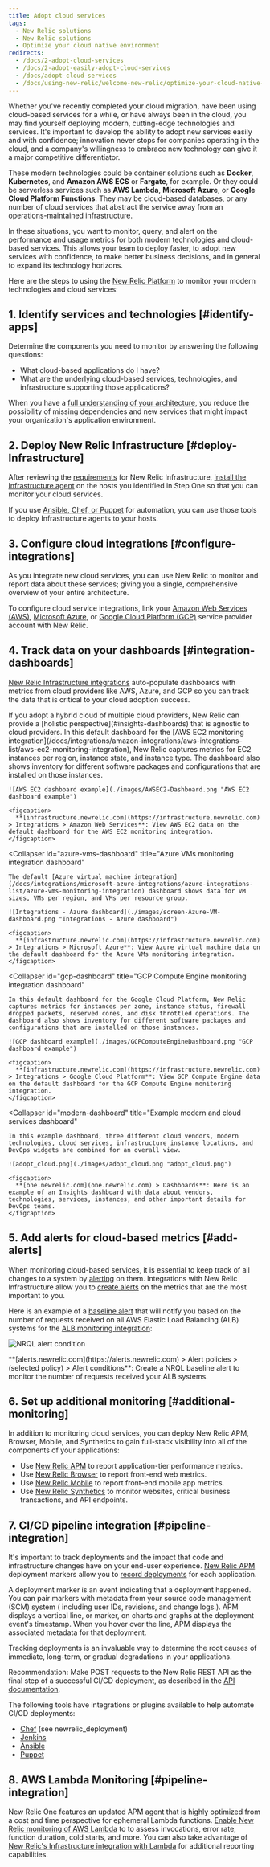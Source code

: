 ```yaml
---
title: Adopt cloud services
tags:
  - New Relic solutions
  - New Relic solutions
  - Optimize your cloud native environment
redirects:
  - /docs/2-adopt-cloud-services
  - /docs/2-adopt-easily-adopt-cloud-services
  - /docs/adopt-cloud-services
  - /docs/using-new-relic/welcome-new-relic/optimize-your-cloud-native-environment/adopt-cloud-services
---
```


Whether you've recently completed your cloud migration, have been using cloud-based services for a while, or have always been in the cloud, you may find yourself deploying modern, cutting-edge technologies and services. It's important to develop the ability to adopt new services easily and with confidence; innovation never stops for companies operating in the cloud, and a company's willingness to embrace new technology can give it a major competitive differentiator.

These modern technologies could be container solutions such as **Docker**, **Kubernetes**, and **Amazon AWS ECS** or **Fargate**, for example. Or they could be serverless services such as **AWS Lambda**, **Microsoft Azure**, or **Google Cloud Platform Functions**. They may be cloud-based databases, or any number of cloud services that abstract the service away from an operations-maintained infrastructure.

In these situations, you want to monitor, query, and alert on the performance and usage metrics for both modern technologies and cloud-based services. This allows your team to deploy faster, to adopt new services with confidence, to make better business decisions, and in general to expand its technology horizons.

Here are the steps to using the [New Relic Platform](https://newrelic.com/products) to monitor your modern technologies and cloud services:

## 1. Identify services and technologies [#identify-apps]

Determine the components you need to monitor by answering the following questions:

* What cloud-based applications do I have?
* What are the underlying cloud-based services, technologies, and infrastructure supporting those applications?

When you have a [full understanding of your architecture](https://docs.newrelic.com/docs/identify-application-dependencies-inventory), you reduce the possibility of missing dependencies and new services that might impact your organization's application environment.

## 2. Deploy New Relic Infrastructure [#deploy-Infrastructure]

After reviewing the [requirements](https://docs.newrelic.com/docs/infrastructure/new-relic-infrastructure/getting-started/compatibility-requirements-new-relic-infrastructure) for New Relic Infrastructure, [install the Infrastructure agent](https://docs.newrelic.com/docs/infrastructure/new-relic-infrastructure/installation) on the hosts you identified in Step One so that you can monitor your cloud services.

If you use [Ansible, Chef, or Puppet](https://docs.newrelic.com/docs/infrastructure/new-relic-infrastructure/config-management-tools) for automation, you can use those tools to deploy Infrastructure agents to your hosts.

## 3. Configure cloud integrations [#configure-integrations]

As you integrate new cloud services, you can use New Relic to monitor and report data about these services; giving you a single, comprehensive overview of your entire architecture.

To configure cloud service integrations, link your [Amazon Web Services (AWS)](https://docs.newrelic.com/docs/infrastructure/amazon-integrations/aws-integrations-list), [Microsoft Azure](https://docs.newrelic.com/docs/infrastructure/microsoft-azure-integrations/azure-integrations-list), or [Google Cloud Platform (GCP)](https://docs.newrelic.com/docs/integrations/google-cloud-platform-integrations) service provider account with New Relic.

## 4. Track data on your dashboards [#integration-dashboards]

[New Relic Infrastructure integrations](/docs/integrations) auto-populate dashboards with metrics from cloud providers like AWS, Azure, and GCP so you can track the data that is critical to your cloud adoption success.

<Callout variant="tip">
  If you adopt a hybrid cloud of multiple cloud providers, New Relic can provide a [holistic perspective](#insights-dashboards) that is agnostic to cloud providers.
</Callout>

<CollapserGroup>
  <Collapser
    id="aws-ec2-dashboard"
    title="AWS EC2 monitoring integration dashboard"
  >
    In this default dashboard for the [AWS EC2 monitoring integration](/docs/integrations/amazon-integrations/aws-integrations-list/aws-ec2-monitoring-integration), New Relic captures metrics for EC2 instances per region, instance state, and instance type. The dashboard also shows inventory for different software packages and configurations that are installed on those instances.

    ![AWS EC2 dashboard example](./images/AWSEC2-Dashboard.png "AWS EC2 dashboard example")

    <figcaption>
      **[infrastructure.newrelic.com](https://infrastructure.newrelic.com) > Integrations > Amazon Web Services**: View AWS EC2 data on the default dashboard for the AWS EC2 monitoring integration.
    </figcaption>
  </Collapser>

  <Collapser
    id="azure-vms-dashboard"
    title="Azure VMs monitoring integration dashboard"
  >
    The default [Azure virtual machine integration](/docs/integrations/microsoft-azure-integrations/azure-integrations-list/azure-vms-monitoring-integration) dashboard shows data for VM sizes, VMs per region, and VMs per resource group.

    ![Integrations - Azure dashboard](./images/screen-Azure-VM-dashboard.png "Integrations - Azure dashboard")

    <figcaption>
      **[infrastructure.newrelic.com](https://infrastructure.newrelic.com) > Integrations > Microsoft Azure**: View Azure virtual machine data on the default dashboard for the Azure VMs monitoring integration.
    </figcaption>
  </Collapser>

  <Collapser
    id="gcp-dashboard"
    title="GCP Compute Engine monitoring integration dashboard"
  >
    In this default dashboard for the Google Cloud Platform, New Relic captures metrics for instances per zone, instance status, firewall dropped packets, reserved cores, and disk throttled operations. The dashboard also shows inventory for different software packages and configurations that are installed on those instances.

    ![GCP dashboard example](./images/GCPComputeEngineDashboard.png "GCP dashboard example")

    <figcaption>
      **[infrastructure.newrelic.com](https://infrastructure.newrelic.com) > Integrations > Google Cloud Platform**: View GCP Compute Engine data on the default dashboard for the GCP Compute Engine monitoring integration.
    </figcaption>
  </Collapser>

  <Collapser
    id="modern-dashboard"
    title="Example modern and cloud services dashboard"
  >
    In this example dashboard, three different cloud vendors, modern technologies, cloud services, infrastructure instance locations, and DevOps widgets are combined for an overall view.

    ![adopt_cloud.png](./images/adopt_cloud.png "adopt_cloud.png")

    <figcaption>
      **[one.newrelic.com](one.newrelic.com) > Dashboards**: Here is an example of an Insights dashboard with data about vendors, technologies, services, instances, and other important details for DevOps teams.
    </figcaption>
  </Collapser>
</CollapserGroup>

## 5. Add alerts for cloud-based metrics [#add-alerts]

When monitoring cloud-based services, it is essential to keep track of all changes to a system by [alerting](https://docs.newrelic.com/docs/alerts/new-relic-alerts/getting-started/introduction-new-relic-alerts) on them. Integrations with New Relic Infrastructure allow you to [create alerts](https://docs.newrelic.com/docs/alerts/new-relic-alerts/defining-conditions/create-alert-conditions-nrql-queries) on the metrics that are the most important to you.

Here is an example of a [baseline alert](https://docs.newrelic.com/docs/alerts/new-relic-alerts/defining-conditions/create-baseline-alert-conditions) that will notify you based on the number of requests received on all AWS Elastic Load Balancing (ALB) systems for the [ALB monitoring integration](https://docs.newrelic.com/docs/integrations/amazon-integrations/aws-integrations-list/aws-alb-monitoring-integration):

![NRQL alert condition](./images/screen-NRQL-alert-condition.png "NRQL alert condition")

<figcaption>
  **[alerts.newrelic.com](https://alerts.newrelic.com) > Alert policies > (selected policy) > Alert conditions**: Create a NRQL baseline alert to monitor the number of requests received your ALB systems.
</figcaption>

## 6. Set up additional monitoring [#additional-monitoring]

In addition to monitoring cloud services, you can deploy New Relic APM, Browser, Mobile, and Synthetics to gain full-stack visibility into all of the components of your applications:

* Use [New Relic APM](https://docs.newrelic.com/docs/apm) to report application-tier performance metrics.
* Use [New Relic Browser](https://docs.newrelic.com/docs/browser) to report front-end web metrics.
* Use [New Relic Mobile](https://docs.newrelic.com/docs/mobile-monitoring) to report front-end mobile app metrics.
* Use [New Relic Synthetics](https://docs.newrelic.com/docs/synthetics) to monitor websites, critical business transactions, and API endpoints.

## 7. CI/CD pipeline integration [#pipeline-integration]

It's important to track deployments and the impact that code and infrastructure changes have on your end-user experience. [New Relic APM](https://docs.newrelic.com/docs/apm/new-relic-apm/getting-started/introduction-new-relic-apm) deployment markers allow you to [record deployments](https://docs.newrelic.com/docs/apm/new-relic-apm/maintenance/record-deployments) for each application.

A deployment marker is an event indicating that a deployment happened. You can pair markers with metadata from your source code management (SCM) system ( including user IDs, revisions, and change logs.). APM displays a vertical line, or marker, on charts and graphs at the deployment event's timestamp. When you hover over the line, APM displays the associated metadata for that deployment.

Tracking deployments is an invaluable way to determine the root causes of immediate, long-term, or gradual degradations in your applications.

Recommendation: Make POST requests to the New Relic REST API as the final step of a successful CI/CD deployment, as described in the [API documentation](https://docs.newrelic.com/docs/apm/new-relic-apm/maintenance/record-deployments).

The following tools have integrations or plugins available to help automate CI/CD deployments:

* [Chef](https://supermarket.chef.io/cookbooks/newrelic) (see newrelic_deployment)
* [Jenkins](https://wiki.jenkins.io/display/JENKINS/New+Relic+Deployment+Notifier+Plugin)
* [Ansible](https://docs.ansible.com/ansible/latest/modules/newrelic_deployment_module.html)
* [Puppet](https://puppet.com/docs/pipelines-for-apps/free/integrate-newrelic.html)

## 8. AWS Lambda Monitoring [#pipeline-integration]

New Relic One features an updated APM agent that is highly optimized from a cost and time perspective for ephemeral Lambda functions. [Enable New Relic monitoring of AWS Lambda](https://docs.newrelic.com/docs/serverless-function-monitoring/aws-lambda-monitoring/get-started/enable-new-relic-monitoring-aws-lambda) to to assess invocations, error rate, function duration, cold starts, and more. You can also take advantage of [New Relic's Infrastructure integration with Lambda](https://docs.newrelic.com/docs/integrations/amazon-integrations/aws-integrations-list/aws-lambda-monitoring-integration) for additional reporting capabilities.
